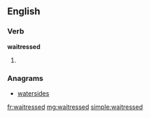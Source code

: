 ==English==

===Verb===
'''waitressed'''
# {{past of|waitress}}

===Anagrams===
* [[watersides#English|watersides]]

[[fr:waitressed]]
[[mg:waitressed]]
[[simple:waitressed]]